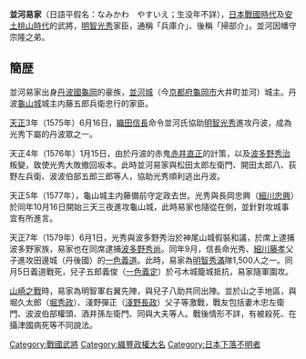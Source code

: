 '''並河易家'''（日語平假名：なみかわ　やすいえ；生没年不詳），[[战国时代_(日本)|日本戰國時代]]及[[安土桃山時代|安土桃山時代]]的武將，[[明智光秀|明智光秀]]家臣，通稱「兵庫介」、後稱「掃部介」。並河因幡守宗隆之弟。

==簡歴==
並河易家出身[[丹波國|丹波國]][[龜岡|龜岡]]的豪族，[[並河城|並河城]]（今[[京都府|京都府]][[龜岡市|龜岡市]]大井町並河）城主。丹波[[龜山城_(丹波國)|龜山城]]城主内藤五郎兵衛忠行的家臣。

[[天正_(日本)|天正]]3年（1575年）6月16日，[[織田信長|織田信長]]命令並河氏協助[[明智光秀|明智光秀]]進攻丹波，成為光秀下屬的丹波眾之一。

天正4年（1576年）1月15日，由於丹波的赤鬼[[赤井直正|赤井直正]]的計策，以及[[波多野秀治|波多野秀治]]叛變，致使光秀大敗撤回坂本。此時並河易家與松田太郎左衛門、開田太郎八、荻野左兵衛、波波伯部五郎三郎等人，協助光秀順利逃出丹波。

天正5年（1577年），龜山城主内藤備前守定政去世。光秀與長岡忠興（[[細川忠興|細川忠興]]）於同年10月16日開始三天三夜進攻龜山城，此時易家也隨從在側，並針對攻城事宜有所進言。

天正7年（1579年）6月1日，光秀與波多野秀治於神尾山城假裝和議，於席上逮捕波多野家族，易家也在同席逮捕[[波多野秀尚|波多野秀尚]]。同年9月，信長命光秀、[[細川藤孝|細川藤孝]]父子進攻田邊城（丹後國）的[[一色義道|一色義道]]。此時，易家為[[明智秀滿|明智秀滿]]隊1,500人之一。同月5日義道戰死，兒子五郎義俊（[[一色義定|一色義定]]）於弓木城籠城抵抗，易家隨軍圍攻。

[[山崎之戰|山崎之戰]]時，易家為明智軍右翼先陣，與兒子八助共同出陣。並於山之手地區，與堀久太郎（[[堀秀政|堀秀政]]）、淺野彈正（[[淺野長政|淺野長政]]）父子等激戰，戰友包括妻木忠左衛門、波波伯部權頭、酒井孫左衛門、同與大夫等人。戰後情形不詳，有被殺死、在攝津國病死等不同說法。

[[Category:戰國武將|Category:戰國武將]]
[[Category:織豐政權大名|Category:織豐政權大名]]
[[Category:日本下落不明者|Category:日本下落不明者]]